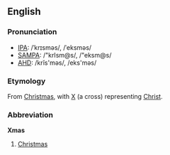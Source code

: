 ==English==
===Pronunciation===
*[[IPA]]: /ˈkrɪsməs/, /ˈeksməs/
*[[SAMPA]]: /"krIsm@s/, /"eksm@s/
*[[AHD]]: /krĭs'məs/, /eks'məs/

===Etymology===
From [[Christmas]], with [[X]] (a cross) representing [[Christ]].

===Abbreviation===
'''Xmas'''

#[[Christmas]]
